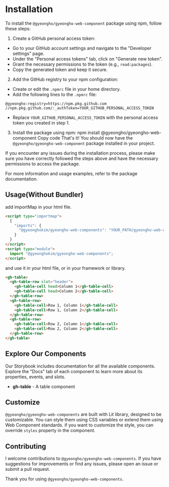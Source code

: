 
<Meta title="Getting Started" />

# Installation

To install the `@gyeongho/gyeongho-web-component` package using npm, follow these steps:

1. Create a GitHub personal access token:

- Go to your GitHub account settings and navigate to the "Developer settings" page.
- Under the "Personal access tokens" tab, click on "Generate new token".
- Grant the necessary permissions to the token (e.g., `read:packages`).
- Copy the generated token and keep it secure.

2. Add the GitHub registry to your npm configuration:

- Create or edit the `.npmrc` file in your home directory.
- Add the following lines to the `.npmrc` file:

```
@gyeongho:registry=https://npm.pkg.github.com
//npm.pkg.github.com/:_authToken=YOUR_GITHUB_PERSONAL_ACCESS_TOKEN
```

- Replace `YOUR_GITHUB_PERSONAL_ACCESS_TOKEN` with the personal access token you created in step 1.

3. Install the package using npm:
   npm install @gyeongho/gyeongho-web-component
   Copy code
   That's it! You should now have the `@gyeongho/gyeongho-web-component` package installed in your project.

If you encounter any issues during the installation process, please make sure you have correctly followed the steps above and have the necessary permissions to access the package.

For more information and usage examples, refer to the package documentation.

## Usage(Without Bundler)

add importMap in your html file.

```html
<script type="importmap">
  {
    "imports": {
      "@gyeonghokim/gyeongho-web-components": "YOUR_PATH/gyeongho-web-components/dist/ghwc.es.js"
    }
  }
</script>
<script type="module">
  import "@gyeonghokim/gyeongho-web-components";
</script>
```

and use it in your html file, or in your framework or library.

```html
<gh-table>
  <gh-table-row slot="header">
    <gh-table-cell head>Column 1</gh-table-cell>
    <gh-table-cell head>Column 2</gh-table-cell>
  </gh-table-row>
  <gh-table-row>
    <gh-table-cell>Row 1, Column 1</gh-table-cell>
    <gh-table-cell>Row 1, Column 2</gh-table-cell>
  </gh-table-row>
  <gh-table-row>
    <gh-table-cell>Row 2, Column 1</gh-table-cell>
    <gh-table-cell>Row 2, Column 2</gh-table-cell>
  </gh-table-row>
</gh-table>
```

## Explore Our Components

Our Storybook includes documentation for all the available components. Explore the "Docs" tab of each component to learn more about its properties, events, and slots.

- **gh-table** - A table component

## Customize

`@gyeongho/gyeongho-web-components` are built with Lit library, designed to be customizable. You can style them using CSS variables or extend them using Web Component standards.
if you want to customize the style, you can override `styles` property in the component.

## Contributing

I welcome contributions to `@gyeongho/gyeongho-web-components`. If you have suggestions for improvements or find any issues, please open an issue or submit a pull request.

Thank you for using `@gyeongho/gyeongho-web-components`.
